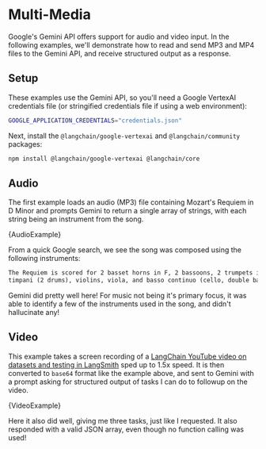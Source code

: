 # Multi-Media

Google's Gemini API offers support for audio and video input.
In the following examples, we'll demonstrate how to read and send MP3 and MP4 files to the Gemini API, and receive structured output as a response.

## Setup

These examples use the Gemini API, so you'll need a Google VertexAI credentials file (or stringified credentials file if using a web environment):

```bash
GOOGLE_APPLICATION_CREDENTIALS="credentials.json"
```

Next, install the `@langchain/google-vertexai` and `@langchain/community` packages:


<IntegrationInstallTooltip></IntegrationInstallTooltip>

```bash npm2yarn
npm install @langchain/google-vertexai @langchain/core
```

## Audio

The first example loads an audio (MP3) file containing Mozart's Requiem in D Minor and prompts Gemini to return a single array of strings, with each string being an instrument from the song.



<CodeBlock language="typescript">{AudioExample}</CodeBlock>

From a quick Google search, we see the song was composed using the following instruments:

```txt
The Requiem is scored for 2 basset horns in F, 2 bassoons, 2 trumpets in D, 3 trombones (alto, tenor, and bass),
timpani (2 drums), violins, viola, and basso continuo (cello, double bass, and organ). 
```

Gemini did pretty well here! For music not being it's primary focus, it was able to identify a few of the instruments used in the song, and didn't hallucinate any!

## Video

This example takes a screen recording of a [LangChain YouTube video on datasets and testing in LangSmith](https://www.youtube.com/watch?v=N9hjO-Uy1Vo) sped up to 1.5x speed.
It is then converted to `base64` format like the example above, and sent to Gemini with a prompt asking for structured output of tasks I can do to followup on the video.


<CodeBlock language="typescript">{VideoExample}</CodeBlock>

Here it also did well, giving me three tasks, just like I requested. It also responded with a valid JSON array, even though no function calling was used!